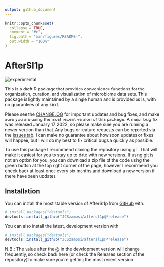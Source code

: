```yaml
---
output: github_document
---
```


<!-- README.md is generated from README.Rmd. Please edit that file -->

```r
knitr::opts_chunk$set(
  collapse = TRUE,
  comment = "#>",
  fig.path = "man/figures/README-",
  out.width = "100%"
)
```

# AfterSl1p

<!-- badges: start -->
![experimental](man/figures/lifecycle-experimental.svg)
<!-- badges: end -->

This is a draft R package that provides convenience functions for the
organization, curation, and visualization of microbiome data sets. This package
is lightly maintained by a single human and is provided as is, with no
guarantees of any kind.

Please see the [CHANGELOG](./CHANGELOG.md) for important updates and bug fixes,
and make sure you are using the most recent version of this package. A major bug 
fix was released January 17, 2022, so please make sure you are running a newer 
version than that. Any bugs or
feature requests can be reported via the [issues
tab](https://github.com/JCSzamosi/aftersl1p/issues). I can make no guarantee
about how soon updates or fixes will happen, but I will do my best to fix 
critical bugs a quickly as possible.

To use this package I recommend cloning the repository using git. That will make
it easiest for you to stay up to date with new versions. If using git is not an
option for you, you can download a zip file of the code using the green button
at the top right corner of the page; however I recommend you check back at least
once every six months and download a new version if there have been updates.

## Installation

You can install the most stable version of AfterSl1p from
[GitHub](https://github.com/) with:

``` r
# install.packages("devtools")
devtools::install_github("JCSzamosi/aftersl1p@*release")
```

You can also install the latest, development version with 

```r
# install.packages("devtools")
devtools::install_github("JCSzamosi/aftersl1p@*release")
```

N.B.: The value after the @ in the development version will change frequently,
so check back here (or check the Releases section of the repository) to make
sure you're getting the most recent version.

<!--
## Example

This is a basic example which shows you how to solve a common problem:

```r
library(AfterSl1p)
## basic example code
```

What is special about using `README.Rmd` instead of just `README.md`? You can include R chunks like so:

```r
summary(cars)
```

You'll still need to render `README.Rmd` regularly, to keep `README.md` up-to-date. `devtools::build_readme()` is handy for this. You could also use GitHub Actions to re-render `README.Rmd` every time you push. An example workflow can be found here: <https://github.com/r-lib/actions/tree/v1/examples>.

You can also embed plots, for example:

```r
plot(pressure)
```

In that case, don't forget to commit and push the resulting figure files, so they display on GitHub and CRAN.
-->
